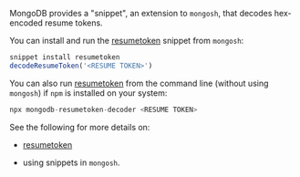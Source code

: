 MongoDB provides a <Ref url="https://www.mongodb.com/docs/mongodb-shell/snippets/#std-label-snip-overview">"snippet"</Ref>, an
extension to <Ref url="https://www.mongodb.com/docs/mongodb-shell/#mongodb-binary-bin.mongosh">`mongosh`</Ref>, that decodes hex-encoded
resume tokens.

You can install and run the [resumetoken](https://github.com/mongodb-labs/mongosh-snippets/tree/main/snippets/resumetoken)
snippet from <Ref url="https://www.mongodb.com/docs/mongodb-shell/#mongodb-binary-bin.mongosh">`mongosh`</Ref>:

```javascript
snippet install resumetoken
decodeResumeToken('<RESUME TOKEN>')
```

You can also run [resumetoken](https://github.com/mongodb-labs/mongosh-snippets/tree/main/snippets/resumetoken)
from the command line (without using <Ref url="https://www.mongodb.com/docs/mongodb-shell/#mongodb-binary-bin.mongosh">`mongosh`</Ref>) if `npm`
is installed on your system:

```javascript
npx mongodb-resumetoken-decoder <RESUME TOKEN>
```

See the following for more details on:

* [resumetoken](https://github.com/mongodb-labs/mongosh-snippets/tree/main/snippets/resumetoken)

* <Ref url="https://www.mongodb.com/docs/mongodb-shell/snippets/working-with-snippets/#std-label-snip-using-snippets">using snippets</Ref> in <Ref url="https://www.mongodb.com/docs/mongodb-shell/#mongodb-binary-bin.mongosh">`mongosh`</Ref>.

